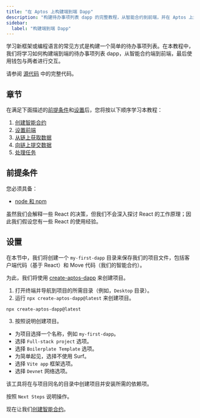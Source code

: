 ```yaml
---
title: "在 Aptos 上构建端到端 Dapp"
description: "构建待办事项列表 dapp 的完整教程，从智能合约到前端，并在 Aptos 上集成钱包。"
sidebar:
  label: "构建端到端 Dapp"
---
```


学习新框架或编程语言的常见方式是构建一个简单的待办事项列表。在本教程中，我们将学习如何构建端到端的待办事项列表 dapp，从智能合约端到前端，最后使用钱包与两者进行交互。

请参阅 [源代码](https://github.com/aptos-labs/developer-docs/tree/main/apps/nextra/pages/en/build/guides/build-e2e-dapp) 中的完整代码。

## 章节

在满足下面描述的[前提条件](#prerequisites)和[设置](#setup)后，您将按以下顺序学习本教程：

1. [创建智能合约](/zh/build/guides/build-e2e-dapp/1-create-smart-contract)
2. [设置前端](/zh/build/guides/build-e2e-dapp/2-set-up-the-frontend)
3. [从链上获取数据](/zh/build/guides/build-e2e-dapp/3-fetch-data-from-chain)
4. [向链上提交数据](/zh/build/guides/build-e2e-dapp/4-submit-data-to-chain)
5. [处理任务](/zh/build/guides/build-e2e-dapp/5-handle-tasks)

## 前提条件

您必须具备：

- [node 和 npm](https://nodejs.org/en/)

虽然我们会解释一些 React 的决策，但我们不会深入探讨 React 的工作原理；因此我们假设您有一些 React 的使用经验。

## 设置

在本节中，我们将创建一个 `my-first-dapp` 目录来保存我们的项目文件，包括客户端代码（基于 React）和 Move 代码（我们的智能合约）。

为此，我们将使用 [create-aptos-dapp](/zh/build/create-aptos-dapp) 来创建项目。

1. 打开终端并导航到项目的所需目录（例如，`Desktop` 目录）。
2. 运行 `npx create-aptos-dapp@latest` 来创建项目。

```shellscript filename="Terminal"
npx create-aptos-dapp@latest
```

3. 按照说明创建项目。

- 为项目选择一个名称，例如 `my-first-dapp`。
- 选择 `Full-stack project` 选项。
- 选择 `Boilerplate Template` 选项。
- 为简单起见，选择不使用 Surf。
- 选择 `Vite app` 框架选项。
- 选择 `Devnet` 网络选项。

该工具将在与项目同名的目录中创建项目并安装所需的依赖项。

按照 `Next Steps` 说明操作。

现在让我们[创建智能合约](/zh/build/guides/build-e2e-dapp/1-create-smart-contract)。
